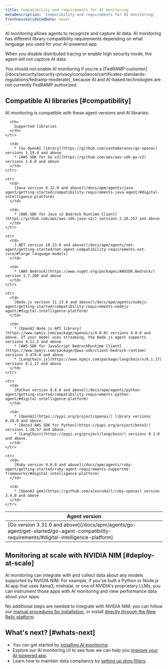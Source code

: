 ```yaml
---
title: Compatibility and requirements for AI monitoring
metaDescription: 'Compatibility and requirements for AI monitoring'
freshnessValidatedDate: never
---
```


AI monitoring allows agents to recognize and capture AI data. AI monitoring has different library compatibility requirements depending on what language you used for your AI-powered app.

When you disable distributed tracing or enable high security mode, the agent will not capture AI data.

<Callout variant="important">
  You should not enable AI monitoring if you're a [FedRAMP customer](/docs/security/security-privacy/compliance/certificates-standards-regulations/fedramp-moderate), because AI and AI-based technologies are not currently FedRAMP authorized.
</Callout>

## Compatible AI libraries [#compatibility]

AI monitoring is compatible with these agent versions and AI libraries:

<table>
  <thead>
    <tr>
      <th>
        Agent version
      </th>

      <th>
        Supported libraries
      </th>
    </tr>
  </thead>

  <tbody>
    <tr>
      <td>
        [Go version 3.31.0 and above](/docs/apm/agents/go-agent/get-started/go-agent-compatibility-requirements/#digital-intelligence-platform)
      </td>

      <td>
        * [Go OpenAI library](https://github.com/sashabaranov/go-openai) versions 1.19.4 and above
        * [AWS SDK for Go v2](https://github.com/aws/aws-sdk-go-v2) versions 1.6.0 and above
      </td>
    </tr>

    <tr>
      <td>
        [Java version 8.12.0 and above](/docs/apm/agents/java-agent/getting-started/compatibility-requirements-java-agent/#digital-intelligence-platform)
      </td>

      <td>
        * [AWS SDK for Java v2 Bedrock Runtime Client](https://github.com/aws/aws-sdk-java-v2/) versions 2.20.157 and above
      </td>
    </tr>

    <tr>
      <td>
        [.NET version 10.23.0 and above](/docs/apm/agents/net-agent/getting-started/net-agent-compatibility-requirements-net-core/#large-language-models)
      </td>

      <td>
        * [AWS Bedrock](https://www.nuget.org/packages/AWSSDK.Bedrock/) version 3.7.200 and above
      </td>
    </tr>

    <tr>
      <td>
        [Node.js version 11.13.0 and above](/docs/apm/agents/nodejs-agent/getting-started/compatibility-requirements-nodejs-agent/#digital-intelligence-platform)
      </td>

      <td>
        * [OpenAI Node.js API library](https://www.npmjs.com/package/openai/v/4.0.0) versions 4.0.0 and above. If your model uses streaming, the Node.js agent supports versions 4.12.2 and above
        * [AWS SDK for JavaScript BedrockRuntime Client](https://www.npmjs.com/package/@aws-sdk/client-bedrock-runtime) versions 3.474.0 and above
        * [LangChain.js](https://www.npmjs.com/package/langchain/v/0.1.17) versions 0.1.17 and above
      </td>
    </tr>

    <tr>
      <td>
        [Python version 9.8.0 and above](/docs/apm/agents/python-agent/getting-started/compatibility-requirements-python-agent/#digital-intelligence-platform)
      </td>

      <td>
        * [OpenAI](https://pypi.org/project/openai/) library versions 0.28.0 and above.
        * [Boto3 AWS SDK for Python](https://pypi.org/project/boto3/)  versions 1.28.57 and above.
        * [LangChain](https://pypi.org/project/langchain/) versions 0.1.0 and above.
      </td>
    </tr>

    <tr>
      <td>
        [Ruby version 9.8.0 and above](/docs/apm/agents/ruby-agent/getting-started/ruby-agent-requirements-supported-frameworks/#digital-intelligence-platform)
      </td>

      <td>
        * [OpenAI gem](https://github.com/alexrudall/ruby-openai) version 3.4.0 and above
      </td>
    </tr>
  </tbody>
</table>

## Monitoring at scale with NVIDIA NIM [#deploy-at-scale]

AI monitoring can integrate with and collect data about any models supported by NVIDIA NIM. For example, if you've built a Python or Node.js AI app that uses llama3, mistralai, or one of NVIDIA's proprietary LLMs, you can instrument those apps with AI monitoring and view performance data about your apps.

No additional steps are needed to integrate with NVIDIA NIM: you can follow our [manual procedures for installation](/install/ai-monitoring), or install [directly through the New Relic platform](https://onenr.io/0VRVNLqavRa).

## What's next? [#whats-next]

* You can get started by [installing AI monitoring](/install/ai-monitoring).
* Explore our AI monitoring UI to see how we can help you [improve your AI-powered app](/docs/ai-monitoring/view-ai-data).
* Learn how to maintain data compliancy by [setting up drop filters](/docs/ai-monitoring/drop-sensitive-data).
